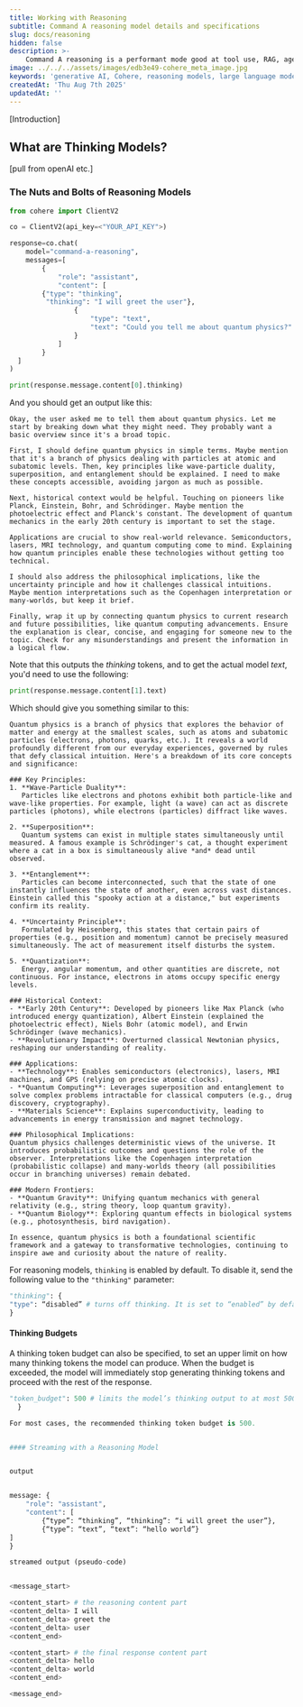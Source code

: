 ```yaml
---
title: Working with Reasoning
subtitle: Command A reasoning model details and specifications
slug: docs/reasoning
hidden: false
description: >-
    Command A reasoning is a performant mode good at tool use, RAG, agents, and multilingual use cases. It has 111 billion parameters and a 256k context length.
image: ../../../assets/images/edb3e49-cohere_meta_image.jpg
keywords: 'generative AI, Cohere, reasoning models, large language models'
createdAt: 'Thu Aug 7th 2025'
updatedAt: ''
---
```


[Introduction]

## What are Thinking Models?
[pull from openAI etc.]


### The Nuts and Bolts of Reasoning Models 

```python PYTHON 
from cohere import ClientV2

co = ClientV2(api_key=<"YOUR_API_KEY">)

response=co.chat(
	model="command-a-reasoning",
	messages=[
		{
			"role": "assistant",
			"content": [
        {"type": "thinking",
         "thinking": "I will greet the user"},
				{
					"type": "text",
					"text": "Could you tell me about quantum physics?"
				}
			]
		}
  ]
)

print(response.message.content[0].thinking)
```

And you should get an output like this:

```mdx 
Okay, the user asked me to tell them about quantum physics. Let me start by breaking down what they might need. They probably want a basic overview since it's a broad topic.

First, I should define quantum physics in simple terms. Maybe mention that it's a branch of physics dealing with particles at atomic and subatomic levels. Then, key principles like wave-particle duality, superposition, and entanglement should be explained. I need to make these concepts accessible, avoiding jargon as much as possible.

Next, historical context would be helpful. Touching on pioneers like Planck, Einstein, Bohr, and Schrödinger. Maybe mention the photoelectric effect and Planck's constant. The development of quantum mechanics in the early 20th century is important to set the stage.

Applications are crucial to show real-world relevance. Semiconductors, lasers, MRI technology, and quantum computing come to mind. Explaining how quantum principles enable these technologies without getting too technical.

I should also address the philosophical implications, like the uncertainty principle and how it challenges classical intuitions. Maybe mention interpretations such as the Copenhagen interpretation or many-worlds, but keep it brief.

Finally, wrap it up by connecting quantum physics to current research and future possibilities, like quantum computing advancements. Ensure the explanation is clear, concise, and engaging for someone new to the topic. Check for any misunderstandings and present the information in a logical flow.
```

Note that this outputs the _thinking_ tokens, and to get the actual model _text_, you'd need to use the following:

```python PYTHON 
print(response.message.content[1].text)
```

Which should give you something similar to this:

```mdx 
Quantum physics is a branch of physics that explores the behavior of matter and energy at the smallest scales, such as atoms and subatomic particles (electrons, photons, quarks, etc.). It reveals a world profoundly different from our everyday experiences, governed by rules that defy classical intuition. Here's a breakdown of its core concepts and significance:

### Key Principles:
1. **Wave-Particle Duality**:  
   Particles like electrons and photons exhibit both particle-like and wave-like properties. For example, light (a wave) can act as discrete particles (photons), while electrons (particles) diffract like waves.

2. **Superposition**:  
   Quantum systems can exist in multiple states simultaneously until measured. A famous example is Schrödinger's cat, a thought experiment where a cat in a box is simultaneously alive *and* dead until observed.

3. **Entanglement**:  
   Particles can become interconnected, such that the state of one instantly influences the state of another, even across vast distances. Einstein called this "spooky action at a distance," but experiments confirm its reality.

4. **Uncertainty Principle**:  
   Formulated by Heisenberg, this states that certain pairs of properties (e.g., position and momentum) cannot be precisely measured simultaneously. The act of measurement itself disturbs the system.

5. **Quantization**:  
   Energy, angular momentum, and other quantities are discrete, not continuous. For instance, electrons in atoms occupy specific energy levels.

### Historical Context:
- **Early 20th Century**: Developed by pioneers like Max Planck (who introduced energy quantization), Albert Einstein (explained the photoelectric effect), Niels Bohr (atomic model), and Erwin Schrödinger (wave mechanics).
- **Revolutionary Impact**: Overturned classical Newtonian physics, reshaping our understanding of reality.

### Applications:
- **Technology**: Enables semiconductors (electronics), lasers, MRI machines, and GPS (relying on precise atomic clocks).
- **Quantum Computing**: Leverages superposition and entanglement to solve complex problems intractable for classical computers (e.g., drug discovery, cryptography).
- **Materials Science**: Explains superconductivity, leading to advancements in energy transmission and magnet technology.

### Philosophical Implications:
Quantum physics challenges deterministic views of the universe. It introduces probabilistic outcomes and questions the role of the observer. Interpretations like the Copenhagen interpretation (probabilistic collapse) and many-worlds theory (all possibilities occur in branching universes) remain debated.

### Modern Frontiers:
- **Quantum Gravity**: Unifying quantum mechanics with general relativity (e.g., string theory, loop quantum gravity).
- **Quantum Biology**: Exploring quantum effects in biological systems (e.g., photosynthesis, bird navigation).

In essence, quantum physics is both a foundational scientific framework and a gateway to transformative technologies, continuing to inspire awe and curiosity about the nature of reality.
```

For reasoning models, `thinking` is enabled by default. To disable it, send the following value to the `"thinking"` parameter:

```python PYTHON 
"thinking": { 
"type": “disabled” # turns off thinking. It is set to “enabled” by default.
}
```

#### Thinking Budgets

A thinking token budget can also be specified, to set an upper limit on how many thinking tokens the model can produce. When the budget is exceeded, the model will immediately stop generating thinking tokens and proceed with the rest of the response.

```python "thinking": { 
"token_budget": 500 # limits the model’s thinking output to at most 500 tokens
  } 

For most cases, the recommended thinking token budget is 500. 


#### Streaming with a Reasoning Model


output


message: {
	"role": "assistant",
  	"content": [
		{“type”: “thinking”, “thinking”: “i will greet the user”},
		{“type”: “text”, “text”: “hello world”}
]
}

streamed output (pseudo-code)


<message_start>

<content_start> # the reasoning content part
<content_delta> I will
<content_delta> greet the
<content_delta> user
<content_end>

<content_start> # the final response content part
<content_delta> hello
<content_delta> world
<content_end>

<message_end>
